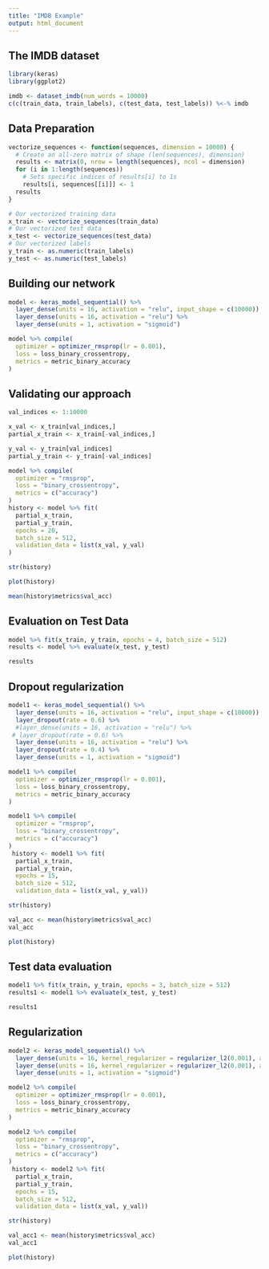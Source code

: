 ```yaml
---
title: "IMDB Example"
output: html_document
---
```


## The IMDB dataset


```r
library(keras)
library(ggplot2)

imdb <- dataset_imdb(num_words = 10000)
c(c(train_data, train_labels), c(test_data, test_labels)) %<-% imdb
```

## Data Preparation


```r
vectorize_sequences <- function(sequences, dimension = 10000) {
  # Create an all-zero matrix of shape (len(sequences), dimension)
  results <- matrix(0, nrow = length(sequences), ncol = dimension)
  for (i in 1:length(sequences))
    # Sets specific indices of results[i] to 1s
    results[i, sequences[[i]]] <- 1
  results
}
```

```r
# Our vectorized training data
x_train <- vectorize_sequences(train_data)
# Our vectorized test data
x_test <- vectorize_sequences(test_data)
# Our vectorized labels
y_train <- as.numeric(train_labels)
y_test <- as.numeric(test_labels)
```


## Building our network

```r
model <- keras_model_sequential() %>% 
  layer_dense(units = 16, activation = "relu", input_shape = c(10000)) %>% 
  layer_dense(units = 16, activation = "relu") %>% 
  layer_dense(units = 1, activation = "sigmoid")
```


```r
model %>% compile(
  optimizer = optimizer_rmsprop(lr = 0.001),
  loss = loss_binary_crossentropy,
  metrics = metric_binary_accuracy
) 
```


## Validating our approach


```r
val_indices <- 1:10000

x_val <- x_train[val_indices,]
partial_x_train <- x_train[-val_indices,]

y_val <- y_train[val_indices]
partial_y_train <- y_train[-val_indices]
```

```r
model %>% compile(
  optimizer = "rmsprop",
  loss = "binary_crossentropy",
  metrics = c("accuracy")
)
history <- model %>% fit(
  partial_x_train,
  partial_y_train,
  epochs = 20,
  batch_size = 512,
  validation_data = list(x_val, y_val)
)
```

```r
str(history)
```

```r
plot(history)
```


```r
mean(history$metrics$val_acc)
```


## Evaluation on Test Data


```r
model %>% fit(x_train, y_train, epochs = 4, batch_size = 512)
results <- model %>% evaluate(x_test, y_test)
```

```r
results
```


## Dropout regularization


```r
model1 <- keras_model_sequential() %>% 
  layer_dense(units = 16, activation = "relu", input_shape = c(10000)) %>% 
  layer_dropout(rate = 0.6) %>%
  #layer_dense(units = 16, activation = "relu") %>%  
 # layer_dropout(rate = 0.6) %>%
  layer_dense(units = 16, activation = "relu") %>% 
  layer_dropout(rate = 0.4) %>%
  layer_dense(units = 1, activation = "sigmoid")
```

```r
model1 %>% compile(
  optimizer = optimizer_rmsprop(lr = 0.001),
  loss = loss_binary_crossentropy,
  metrics = metric_binary_accuracy
) 
```

```r
model1 %>% compile(
  optimizer = "rmsprop",
  loss = "binary_crossentropy",
  metrics = c("accuracy")
)
 history <- model1 %>% fit(
  partial_x_train,
  partial_y_train,
  epochs = 15,
  batch_size = 512,
  validation_data = list(x_val, y_val))
```

```r
str(history)
```

```r
val_acc <- mean(history$metrics$val_acc)
val_acc
```



```r
plot(history)
```

## Test data evaluation


```r
model1 %>% fit(x_train, y_train, epochs = 3, batch_size = 512)
results1 <- model1 %>% evaluate(x_test, y_test)

```

```r
results1
```

## Regularization

```r
model2 <- keras_model_sequential() %>% 
  layer_dense(units = 16, kernel_regularizer = regularizer_l2(0.001), activation = "relu", input_shape = c(10000)) %>% 
  layer_dense(units = 16, kernel_regularizer = regularizer_l2(0.001), activation = "relu") %>% 
  layer_dense(units = 1, activation = "sigmoid")
```

```r
model2 %>% compile(
  optimizer = optimizer_rmsprop(lr = 0.001),
  loss = loss_binary_crossentropy,
  metrics = metric_binary_accuracy
) 
```

```r
model2 %>% compile(
  optimizer = "rmsprop",
  loss = "binary_crossentropy",
  metrics = c("accuracy")
)
 history <- model2 %>% fit(
  partial_x_train,
  partial_y_train,
  epochs = 15,
  batch_size = 512,
  validation_data = list(x_val, y_val))
```

```r
str(history)
```


```r
val_acc1 <- mean(history$metrics$val_acc)
val_acc1
```



```r
plot(history)
```







